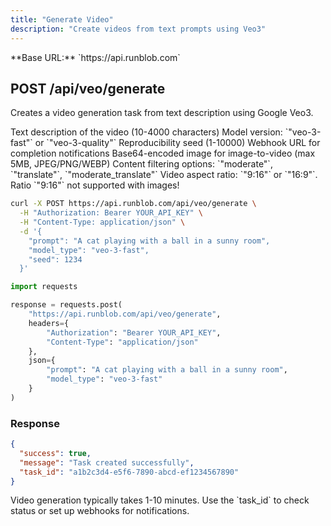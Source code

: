 ```yaml
---
title: "Generate Video"
description: "Create videos from text prompts using Veo3"
---
```


<Info>
  **Base URL:** `https://api.runblob.com`
</Info>

## POST /api/veo/generate

Creates a video generation task from text description using Google Veo3.

<ParamField path="prompt" type="string" required>
  Text description of the video (10-4000 characters)
</ParamField>

<ParamField path="model_type" type="string" default="veo-3-fast">
  Model version: `"veo-3-fast"` or `"veo-3-quality"`
</ParamField>

<ParamField path="seed" type="number">
  Reproducibility seed (1-10000)
</ParamField>

<ParamField path="callback_url" type="string">
  Webhook URL for completion notifications
</ParamField>

<ParamField path="bytes_image" type="string">
  Base64-encoded image for image-to-video (max 5MB, JPEG/PNG/WEBP)
</ParamField>

<ParamField path="filter_text" type="string">
  Content filtering options: `"moderate"`, `"translate"`, `"moderate_translate"`
</ParamField>

<ParamField path="aspect_ratio" type="string" default="16:9">
  Video aspect ratio: `"9:16"` or `"16:9"`.
  Ratio `"9:16"` not supported with images!
</ParamField>

<CodeGroup>

```bash cURL
curl -X POST https://api.runblob.com/api/veo/generate \
  -H "Authorization: Bearer YOUR_API_KEY" \
  -H "Content-Type: application/json" \
  -d '{
    "prompt": "A cat playing with a ball in a sunny room",
    "model_type": "veo-3-fast",
    "seed": 1234
  }'
```

```python Python
import requests

response = requests.post(
    "https://api.runblob.com/api/veo/generate",
    headers={
        "Authorization": "Bearer YOUR_API_KEY",
        "Content-Type": "application/json"
    },
    json={
        "prompt": "A cat playing with a ball in a sunny room",
        "model_type": "veo-3-fast"
    }
)
```

</CodeGroup>

### Response

```json
{
  "success": true,
  "message": "Task created successfully",
  "task_id": "a1b2c3d4-e5f6-7890-abcd-ef1234567890"
}
```

<Note>
  Video generation typically takes 1-10 minutes. Use the `task_id` to check status or set up webhooks for notifications.
</Note>


